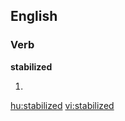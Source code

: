 
==English==

===Verb===
'''stabilized'''

# {{past of|[[stabilize]]}}

[[hu:stabilized]]
[[vi:stabilized]]